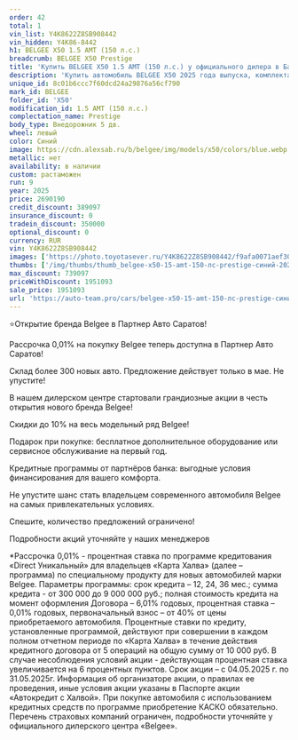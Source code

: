 ```yaml
---
order: 42
total: 1
vin_list: Y4K8622Z8SB908442
vin_hidden: Y4K86-8442
h1: BELGEE X50 1.5 AMT (150 л.с.)
breadcrumb: BELGEE X50 Prestige
title: 'Купить BELGEE X50 1.5 AMT (150 л.с.) у официального дилера в Балаково'
description: 'Купить автомобиль BELGEE X50 2025 года выпуска, комплектация Prestige, цвет - Синий, двигатель - 1.5 AMT (150 л.с.) у официального дилера в г. Балаково. Стоимость данного автомобиля BELGEE X50 – 1951093'
unique_id: 8c01b6ccc7f60dcd24a29876a56cf790
mark_id: BELGEE
folder_id: 'X50'
modification_id: 1.5 AMT (150 л.с.)
complectation_name: Prestige
body_type: Внедорожник 5 дв.
wheel: левый
color: Синий
image: https://cdn.alexsab.ru/b/belgee/img/models/x50/colors/blue.webp
metallic: нет
availability: в наличии
custom: растаможен
run: 9
year: 2025
price: 2690190
credit_discount: 389097
insurance_discount: 0
tradein_discount: 350000
optional_discount: 0
currency: RUR
vin: Y4K8622Z8SB908442
images: ['https://photo.toyotasever.ru/Y4K8622Z8SB908442/f9afa0071aef30024d95587351d83bdc.jpg', 'https://photo.toyotasever.ru/Y4K8622Z8SB908442/6476d7fbeb8775cb840564af5d0ea8c3.jpg', 'https://photo.toyotasever.ru/Y4K8622Z8SB908442/8acdb2288684e06a5414589c58ddbf34.jpg', 'https://photo.toyotasever.ru/Y4K8622Z8SB908442/55228811a3a72dd2b5ff0668d2d8004b.jpg', 'https://photo.toyotasever.ru/Y4K8622Z8SB908442/bf0096264a461a5b5be4d115e0658f43.jpg', 'https://photo.toyotasever.ru/Y4K8622Z8SB908442/253a09742819e958865bcaf16cd7a14e.jpg', 'https://photo.toyotasever.ru/Y4K8622Z8SB908442/d9d0ece20c537133715f42315b38fbb8.jpg', 'https://photo.toyotasever.ru/Y4K8622Z8SB908442/645ec44027c92947b9a03d80932284cf.jpg', 'https://photo.toyotasever.ru/Y4K8622Z8SB908442/6ee3d8554e735081e36192719eb8ca8e.jpg', 'https://photo.toyotasever.ru/Y4K8622Z8SB908442/88585664e2d64d72c165a43f9dd883dc.jpg', 'https://photo.toyotasever.ru/Y4K8622Z8SB908442/71ef8624fdf799cdeafd26f75c58f94a.jpg', 'https://photo.toyotasever.ru/Y4K8622Z8SB908442/5a27ded7953f7b26a0fff5dfc7e8bca2.jpg', 'https://photo.toyotasever.ru/Y4K8622Z8SB908442/ee5fde9909e55c94ba1484fe62adafcc.jpg']
thumbs: ['/img/thumbs/thumb_belgee-x50-15-amt-150-лс-prestige-синий-2025_83bdc_0.webp', '/img/thumbs/thumb_belgee-x50-15-amt-150-лс-prestige-синий-2025_ea8c3_1.webp', '/img/thumbs/thumb_belgee-x50-15-amt-150-лс-prestige-синий-2025_dbf34_2.webp', '/img/thumbs/thumb_belgee-x50-15-amt-150-лс-prestige-синий-2025_8004b_3.webp', '/img/thumbs/thumb_belgee-x50-15-amt-150-лс-prestige-синий-2025_58f43_4.webp']
max_discount: 739097
priceWithDiscount: 1951093
sale_price: 1951093
url: 'https://auto-team.pro/cars/belgee-x50-15-amt-150-лс-prestige-синий-2025/'
---
```

<p>
 ⭐Открытие бренда Belgee в Партнер Авто Саратов!
</p>
<p>
</p>
<p>
 Рассрочка 0,01% на покупку Belgee теперь доступна в Партнер Авто Саратов!
</p>
<p>
 Склад более 300 новых авто. Предложение действует только в мае. He упустите!
</p>
<p>
</p>
<p>
 В нашем дилерском центре стартовали грандиозные акции в честь открытия нового бренда Belgee!
</p>
<p>
</p>
<p>
 Скидки дo 10% нa весь модельный ряд Belgee!
</p>
<p>
 Подарок при покупке: бесплатное дополнительное оборудование или сервисное обслуживание на первый год.
</p>
<p>
 Кредитные программы от партнёров банка: выгодные условия финансирования для вашего комфорта.
</p>
<p>
</p>
<p>
 Не упустите шанс стать владельцем современного автомобиля Belgee на самых привлекательных условиях.
</p>
<p>
 Спешите, количество предложений ограничено!
</p>
<p>
</p>
<p>
 Подробности акций уточняйте у наших менеджеров
</p>
<p>
</p>
<p>
 *Рассрочка 0,01% - процентная ставка по программе кредитования «Dirесt Уникальный» для владельцев «Карта Халва» (далее – программа) по специальному продукту для новых автомобилей марки Belgee. Параметры программы: срок кредита – 12, 24, 36 мес.; сумма кредита - от 300 000 до 9 000 000 руб.; полная стоимость кредита на момент оформления Договора – 6,01% годовых, процентная ставка – 0,01% годовых, первоначальный взнос – от 40% от цены приобретаемого автомобиля. Процентные ставки по кредиту, установленные программой, действуют при совершении в каждом полном отчетном периоде по «Карта Халва» в течение действия кредитного договора от 5 операций на общую сумму от 10 000 руб. В случае несоблюдения условий акции - действующая процентная ставка увеличивается на 6 процентных пунктов. Срок акции – с 04.05.2025 г. по 31.05.2025г. Информация об организаторе акции, о правилах ее проведения, иные условия акции указаны в Паспорте акции «Автокредит с Халвой». При покупке автомобиля с использованием кредитных средств по программе приобретение КАСКО обязательно. Перечень страховых компаний ограничен, подробности уточняйте у официального дилерского центра «Belgee».
</p>
